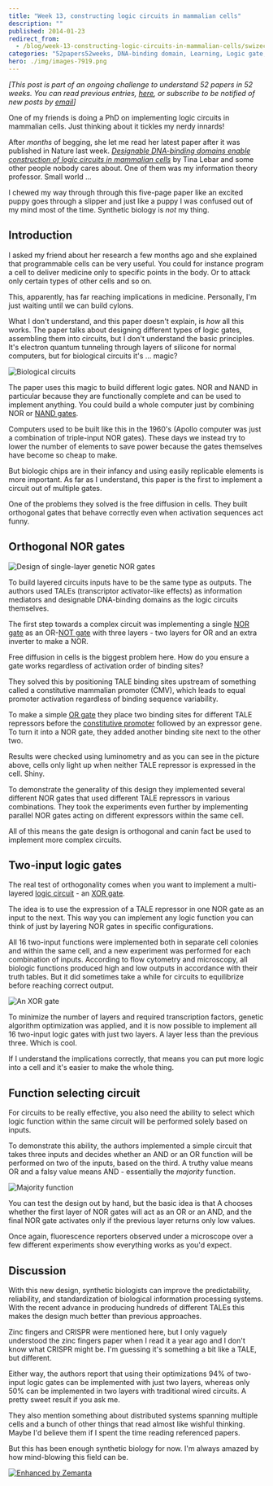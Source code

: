 ```yaml
---
title: "Week 13, constructing logic circuits in mammalian cells"
description: ""
published: 2014-01-23
redirect_from:
  - /blog/week-13-constructing-logic-circuits-in-mammalian-cells/swizec/6492
categories: "52papers52weeks, DNA-binding domain, Learning, Logic gate, NOR gate, Personal, Technology"
hero: ./img/images-7919.png
---
```


_\[This post is part of an ongoing challenge to understand 52 papers in 52 weeks. You can read previous entries, [here](http://swizec.com/blog/category/52-papers-in-52-weeks), or subscribe to be notified of new posts by [email](http://swiz.ec/52papers-list)]_

One of my friends is doing a PhD on implementing logic circuits in mammalian cells. Just thinking about it tickles my nerdy innards!

After _months_ of begging, she let me read her latest paper after it was published in Nature last week. _[Designable DNA-binding domains enable construction of logic circuits in mammalian cells](http://www.nature.com/nchembio/journal/vaop/ncurrent/full/nchembio.1433.html)_ by Tina Lebar and some other people nobody cares about. One of them was my information theory professor. Small world ...

I chewed my way through through this five-page paper like an excited puppy goes through a slipper and just like a puppy I was confused out of my mind most of the time. Synthetic biology is _not_ my thing.

## Introduction

I asked my friend about her research a few months ago and she explained that programmable cells can be very useful. You could for instance program a cell to deliver medicine only to specific points in the body. Or to attack only certain types of other cells and so on.

This, apparently, has far reaching implications in medicine. Personally, I'm just waiting until we can build cylons.

What I don't understand, and this paper doesn't explain, is _how_ all this works. The paper talks about designing different types of logic gates, assembling them into circuits, but I don't understand the basic principles. It's electron quantum tunneling through layers of silicone for normal computers, but for biological circuits it's ... magic?

![Biological circuits](./img/images-7835.gif)

The paper uses this magic to build different logic gates. NOR and NAND in particular because they are functionally complete and can be used to implement anything. You could build a whole computer just by combining NOR or [NAND gates](http://en.wikipedia.org/wiki/NAND_gate "NAND gate").

Computers used to be built like this in the 1960's (Apollo computer was just a combination of triple-input NOR gates). These days we instead try to lower the number of elements to save power because the gates themselves have become so cheap to make.

But biologic chips are in their infancy and using easily replicable elements is more important. As far as I understand, this paper is the first to implement a circuit out of multiple gates.

One of the problems they solved is the free diffusion in cells. They built orthogonal gates that behave correctly even when activation sequences act funny.

## Orthogonal NOR gates

![Design of single-layer genetic NOR gates](./img/images-7919.png "Design of single-layer genetic NOR gates")

To build layered circuits inputs have to be the same type as outputs. The authors used TALEs (transcriptor activator-like effects) as information mediators and designable DNA-binding domains as the logic circuits themselves.

The first step towards a complex circuit was implementing a single [NOR gate](http://en.wikipedia.org/wiki/NOR_gate "NOR gate") as an OR-[NOT gate](http://en.wikipedia.org/wiki/Inverter_%28logic_gate%29 "Inverter (logic gate)") with three layers - two layers for OR and an extra inverter to make a NOR.

Free diffusion in cells is the biggest problem here. How do you ensure a gate works regardless of activation order of binding sites?

They solved this by positioning TALE binding sites upstream of something called a constitutive mammalian promoter (CMV), which leads to equal promoter activation regardless of binding sequence variability.

To make a simple [OR gate](http://en.wikipedia.org/wiki/OR_gate "OR gate") they place two binding sites for different TALE repressors before the [constitutive promoter](http://en.wikipedia.org/wiki/Promoter_%28genetics%29 "Promoter (genetics)") followed by an expressor gene. To turn it into a NOR gate, they added another binding site next to the other two.

Results were checked using luminometry and as you can see in the picture above, cells only light up when neither TALE repressor is expressed in the cell. Shiny.

To demonstrate the generality of this design they implemented several different NOR gates that used different TALE repressors in various combinations. They took the experiments even further by implementing parallel NOR gates acting on different expressors within the same cell.

All of this means the gate design is orthogonal and canin fact be used to implement more complex circuits.

## Two-input logic gates

The real test of orthogonality comes when you want to implement a multi-layered [logic circuit](http://en.wikipedia.org/wiki/Logic_gate "Logic gate") - an [XOR gate](http://en.wikipedia.org/wiki/XOR_gate "XOR gate").

The idea is to use the expression of a TALE repressor in one NOR gate as an input to the next. This way you can implement any logic function you can think of just by layering NOR gates in specific configurations.

All 16 two-input functions were implemented both in separate cell colonies and within the same cell, and a new experiment was performed for each combination of inputs. According to flow cytometry and microscopy, all biologic functions produced high and low outputs in accordance with their truth tables. But it did sometimes take a while for circuits to equilibrize before reaching correct output.

![An XOR gate](./img/images-7992.png "An XOR gate")

To minimize the number of layers and required transcription factors, genetic algorithm optimization was applied, and it is now possible to implement all 16 two-input logic gates with just two layers. A layer less than the previous three. Which is cool.

If I understand the implications correctly, that means you can put more logic into a cell and it's easier to make the whole thing.

## Function selecting circuit

For circuits to be really effective, you also need the ability to select which logic function within the same circuit will be performed solely based on inputs.

To demonstrate this ability, the authors implemented a simple circuit that takes three inputs and decides whether an AND or an OR function will be performed on two of the inputs, based on the third. A truthy value means OR and a falsy value means AND - essentially the _majority_ function.

![Majority function](./img/Majority-function23h111.png "Majority function")

You can test the design out by hand, but the basic idea is that A chooses whether the first layer of NOR gates will act as an OR or an AND, and the final NOR gate activates only if the previous layer returns only low values.

Once again, fluorescence reporters observed under a microscope over a few different experiments show everything works as you'd expect.

## Discussion

With this new design, synthetic biologists can improve the predictability, reliability, and standardization of biological information processing systems. With the recent advance in producing hundreds of different TALEs this makes the design much better than previous approaches.

Zinc fingers and CRISPR were mentioned here, but I only vaguely understood the zinc fingers paper when I read it a year ago and I don't know what CRISPR might be. I'm guessing it's something a bit like a TALE, but different.

Either way, the authors report that using their optimizations 94% of two-input logic gates can be implemented with just two layers, whereas only 50% can be implemented in two layers with traditional wired circuits. A pretty sweet result if you ask me.

They also mention something about distributed systems spanning multiple cells and a bunch of other things that read almost like wishful thinking. Maybe I'd believe them if I spent the time reading referenced papers.

But this has been enough synthetic biology for now. I'm always amazed by how mind-blowing this field can be.

[![Enhanced by Zemanta](https://img.zemanta.com/zemified_e.png?x-id=485119f1-0ea7-4a9e-adcf-cf124e742208)](http://www.zemanta.com/?px "Enhanced by Zemanta")
